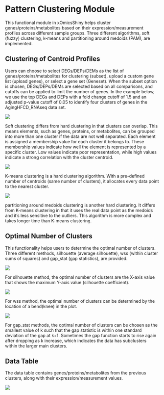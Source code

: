 # Pattern Clustering Module

This functional module in xOmicsShiny helps cluster genes/proteins/metabolites based on their expression/measurement profiles across different sample groups. Three different algorithms, soft (fuzzy) clustering, k-means and partitioning around medoids (PAM), are implemented.

## Clustering of Centroid Profiles

Users can choose to select DEGs/DEPs/DEMs as the list of genes/proteins/metabolites for clustering (subset), upload a custom gene list (upload genes), or select a gene set (Geneset). When the subset option is chosen, DEGs/DEPs/DEMs are selected based on all comparisons, and cutoffs can be applied to limit the number of genes. In the example below, we use the top DEGs and DEPs with a fold change cutoff of 1.5 and an adjusted p-value cutoff of 0.05 to identify four clusters of genes in the AgingHFCD_RNAseq data set.

[![](`r pic_path`f10-1-1.png)](`r pic_path`f10-1-1.png)

Soft clustering differs from hard clustering in that clusters can overlap. This means elements, such as genes, proteins, or metabolites, can be grouped into more than one cluster if the data are not well separated. Each element is assigned a membership value for each cluster it belongs to. These membership values indicate how well the element is represented by a specific cluster. Low values indicate poor representation, while high values indicate a strong correlation with the cluster centroid.

[![](`r pic_path`f10-1-2.png)](`r pic_path`f10-1-2.png)

K-means clustering is a hard clustering algorithm. With a pre-defined number of centroids (same number of clusters), it allocates every data point to the nearest cluster.

[![](`r pic_path`f10-1-3.png)](`r pic_path`f10-1-3.png)

partitioning around medoids clustering is another hard clustering. It differs from K-means clustering in that it uses the real data point as the medoids and it's less sensitive to the outliers. This algorithm is more complex and takes longer time than K-means clustering. 


## Optimal Number of Clusters

This functionality helps users to determine the optimal number of clusters. Three different methods, silhouette (average silhouette), wss (within cluster sums of squares) and gap_stat (gap statistics), are provided. 

[![](`r pic_path`f10-2-1.png)](`r pic_path`f10-2-1.png)

For silhouette method, the optimal number of clusters are the X-axis value that shows the maximum Y-axis value (silhouette coefficient). 

[![](`r pic_path`f10-2-2.png)](`r pic_path`f10-2-2.png)

For wss method, the optimal number of clusters can be determined by the location of a bend(knee) in the plot.

[![](`r pic_path`f10-2-3.png)](`r pic_path`f10-2-3.png)

For gap_stat methods, the optimal number of clusters can be chosen as the smallest value of k such that the gap statistic is within one standard deviation of the gap at k+1. Sometimes the gap function starts to rise again after dropping as k increase, which indicates the data has subclusters within the larger main clusters.

## Data Table

The data table contains genes/proteins/metabolites from the previous clusters, along with their expression/measurement values.

[![](`r pic_path`f10-3.png)](`r pic_path`f10-3.png)